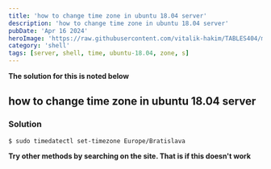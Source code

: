 ```yaml
---
title: 'how to change time zone in ubuntu 18.04 server'
description: 'how to change time zone in ubuntu 18.04 server'
pubDate: 'Apr 16 2024'
heroImage: 'https://raw.githubusercontent.com/vitalik-hakim/TABLES404/main/error_b/SHELL.jpg'
category: 'shell'
tags: [server, shell, time, ubuntu-18.04, zone, s]
---
```


**The solution for this is noted below**

## how to change time zone in ubuntu 18.04 server

### Solution

```shell
$ sudo timedatectl set-timezone Europe/Bratislava
```

**Try other methods by searching on the site. That is if this doesn't work**
